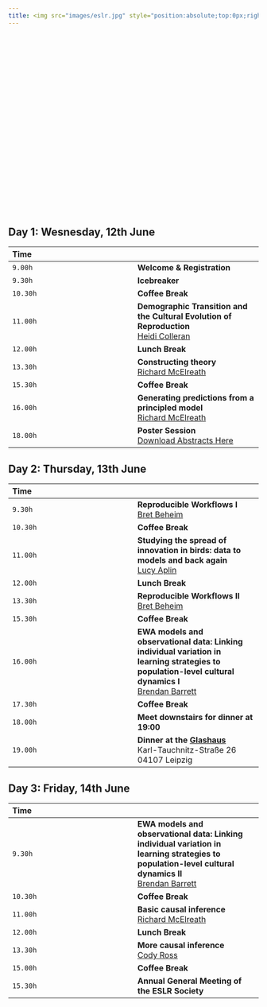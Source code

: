 ```yaml
---
title: <img src="images/eslr.jpg" style="position:absolute;top:0px;right:0px;" />
---
```


<br>
<br>
<br>
<br>
<br>
<br>
<br>
<br>
<br>
<br>
<br>
<br>
<br>
<br>
<br>
<br>
<br>
<br>
<br>
<br>
<br>



## Day 1: Wesnesday, 12th June 

| Time |  |
| :--- | :--- |
| `9.00h` | **Welcome & Registration**  |
| `9.30h` | **Icebreaker**
| `10.30h` | **Coffee Break** |
| `11.00h` |  **Demographic Transition and the Cultural Evolution of Reproduction** <br> [Heidi Colleran](https://www.shh.mpg.de/person/48693/25522) |
| `12.00h` | **Lunch Break** |
| `13.30h` | **Constructing theory** <br> [Richard McElreath](https://www.eva.mpg.de/ecology/staff/richard-mcelreath/index.html) |
| `15.30h` | **Coffee Break**|
| `16.00h` | **Generating predictions from a principled model** <br> [Richard McElreath](https://www.eva.mpg.de/ecology/staff/richard-mcelreath/index.html) |
| `18.00h` | **Poster Session** <br>  <a href="Abstracts_ESLR2019.pdf">Download Abstracts Here</a> | 


## Day 2: Thursday, 13th June 


| Time |  |
| :--- | :--- |
| `9.30h` | **Reproducible Workflows I** <br> [Bret Beheim]( https://www.eva.mpg.de/ecology/staff/bret_beheim/) |
| `10.30h` | **Coffee Break** |
| `11.00h` | **Studying the spread of innovation in birds: data to models and back again** <br> [Lucy Aplin](https://www.orn.mpg.de/person/54450/3880844)|
| `12.00h` | **Lunch Break** |
| `13.30h` | **Reproducible Workflows II** <br> [Bret Beheim]( https://www.eva.mpg.de/ecology/staff/bret_beheim/) |
| `15.30h` | **Coffee Break**|
| `16.00h` | **EWA models and observational data: Linking individual variation in learning strategies to population-level cultural dynamics I** <br> [Brendan Barrett](https://www.eva.mpg.de/ecology/staff/brendan_barrett/) |
| `17.30h` | **Coffee Break** |
| `18.00h` | **Meet downstairs for dinner at 19:00** |
| `19.00h` | **Dinner at the [Glashaus](https://www.glashaus-leipzig.de/index.html)** <br> Karl-Tauchnitz-Straße 26 <br> 04107 Leipzig|


## Day 3: Friday, 14th June 

| Time |  |
| :--- | :--- |
| `9.30h` | **EWA models and observational data: Linking individual variation in learning strategies to population-level cultural dynamics II <br>** [Brendan Barrett](https://www.eva.mpg.de/ecology/staff/brendan_barrett/) |
| `10.30h` | **Coffee Break** |
| `11.00h` | **Basic causal inference** <br> [Richard McElreath](https://www.eva.mpg.de/ecology/staff/richard-mcelreath/index.html) |
| `12.00h` | **Lunch Break** |
| `13.30h` | **More causal inference** <br> [Cody Ross](https://www.eva.mpg.de/ecology/staff/cody-ross/index.html) |
| `15.00h` | **Coffee Break** |
| `15.30h` | **Annual General Meeting of the ESLR Society** |
